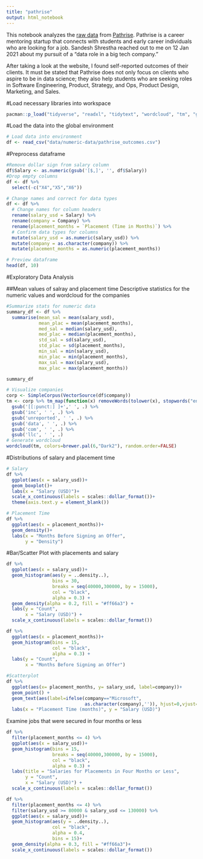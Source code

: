 ```yaml
---
title: "pathrise"
output: html_notebook
---
```


This notebook analyzes the [raw data](https://www.pathrise.com/outcomes.pdf) from [Pathrise](https://www.pathrise.com/). Pathrise is a career mentoring startup that connects with students and early career individuals who are looking for a job. Sandesh Shrestha reached out to me on 12 Jan 2021 about my pursuit of a "data role in a big tech company." 

After taking a look at the website, I found self-reported outcomes of their clients. It must be stated that Pathrise does not only focus on clients who aspire to be in data science; they also help students who are seeking roles in Software Engineering, Product, Strategy, and Ops, Product Design, Marketing, and Sales.

#Load necessary libraries into workspace

```r
pacman::p_load("tidyverse", "readxl", "tidytext", "wordcloud", "tm", "ggplot2")
```

#Load the data into the global environment

```r
# Load data into environment
df <- read_csv("data/numeric-data/pathrise_outcomes.csv")

```
#Preprocess dataframe

```r
#Remove dollar sign from salary column
df$Salary <- as.numeric(gsub('[$,]', '', df$Salary))
#Drop empty columns
df <- df %>% 
  select(-c("X4","X5","X6"))

# Change names and correct for data types
df <- df %>% 
  # Change names for column headers
  rename(salary_usd = Salary) %>% 
  rename(company = Company) %>% 
  rename(placement_months = `Placement (Time in Months)`) %>% 
  # Confirm data types for columns
  mutate(salary_usd = as.numeric(salary_usd)) %>% 
  mutate(company = as.character(company)) %>% 
  mutate(placement_months = as.numeric(placement_months))

# Preview dataframe
head(df, 10)

```

#Exploratory Data Analysis

##Mean values of salray and placement time
Descriptive statistics for the numeric values and wordcloud for the companies
```r

#Summarize stats for numeric data 
summary_df <- df %>% 
  summarise(mean_sal = mean(salary_usd), 
            mean_plac = mean(placement_months),
            med_sal = median(salary_usd),
            med_plac = median(placement_months),
            std_sal = sd(salary_usd),
            std_plac = sd(placement_months),
            min_sal = min(salary_usd),
            min_plac = min(placement_months),
            max_sal = max(salary_usd),
            max_plac = max(placement_months))

summary_df
```


```r
# Visualize companies
corp <- SimpleCorpus(VectorSource(df$company))
tm <- corp %>% tm_map(function(x) removeWords(tolower(x), stopwords("en"))) %>%
  gsub('[[:punct:] ]+',' ', .) %>% 
  gsub('inc', ' ', .) %>% 
  gsub('unreported', ' ', .) %>% 
  gsub('data', ' ', .) %>% 
  gsub('com', ' ', .) %>% 
  gsub('llc', ' ', .)
# Generate wordcloud
wordcloud(tm, colors=brewer.pal(6,"Dark2"), random.order=FALSE)

```


#Distributions of salary and placement time
```r
# Salary
df %>% 
  ggplot(aes(x = salary_usd))+
  geom_boxplot()+
  labs(x = "Salary (USD)")+
  scale_x_continuous(labels = scales::dollar_format())+
  theme(axis.text.y = element_blank())

# Placement Time
df %>% 
  ggplot(aes(x = placement_months))+
  geom_density()+
  labs(x = "Months Before Signing an Offer",
       y = "Density")

```

#Bar/Scatter Plot with placements and salary
```r

df %>% 
  ggplot(aes(x = salary_usd))+
  geom_histogram(aes(y = ..density..),
                 bins = 30, 
                 breaks = seq(40000,300000, by = 15000),
                 col = "black",
                 alpha = 0.3) +
  geom_density(alpha = 0.2, fill = "#ff66a3") +
  labs(y = "Count",
       x = "Salary (USD)") +
  scale_x_continuous(labels = scales::dollar_format())

df %>% 
  ggplot(aes(x = placement_months))+
  geom_histogram(bins = 15,
                 col = "black",
                 alpha = 0.3) +
  labs(y = "Count",
       x = "Months Before Signing an Offer")

```
```r
#Scatterplot
df %>%
  ggplot(aes(x= placement_months, y= salary_usd, label=company))+
  geom_point() +
  geom_text(aes(label=ifelse(company=="Microsoft",
                             as.character(company),'')), hjust=0,vjust=0)+
  labs(x = "Placement Time (months)", y = "Salary (USD)")

```

Examine jobs that were secured in four months or less
```r

df %>%
  filter(placement_months <= 4) %>% 
  ggplot(aes(x = salary_usd))+
  geom_histogram(bins = 15, 
                 breaks = seq(40000,300000, by = 15000),
                 col = "black",
                 alpha = 0.3) +
  labs(title = "Salaries for Placements in Four Months or Less",
       y = "Count",
       x = "Salary (USD)") +
  scale_x_continuous(labels = scales::dollar_format())

df %>%
  filter(placement_months <= 4) %>%
  filter(salary_usd >= 80000 & salary_usd <= 130000) %>% 
  ggplot(aes(x = salary_usd))+
  geom_histogram(aes(y = ..density..),
                 col = "black",
                 alpha = 0.4,
                 bins = 15)+
  geom_density(alpha = 0.3, fill = "#ff66a3")+
  scale_x_continuous(labels = scales::dollar_format())
  
```


